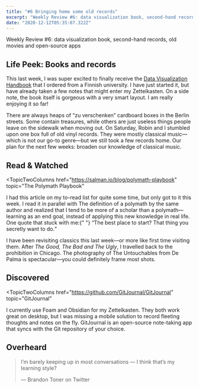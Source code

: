 ```yaml
---
title: "#6 Bringing home some old records"
excerpt: "Weekly Review #6: data visualization book, second-hand records, old movies and open-source apps"
date: "2020-12-12T05:35:07.322Z"
---
```


<Flex>
  <Column double>
    <FeaturedArtistImage
      imageHref="https://dribbble.com/shots/14742944-Christmas-Music"
      imageSrc="https://cdn.dribbble.com/users/4072391/screenshots/14742944/media/54f9c36015bc753152fda9051e85f106.gif"
      imageAlt="Christmas Music animated illustration by Maria Scherlies"
      artistName="Maria Scherlies"
    />
  </Column>
  <Column>
    <p className="italic">
      Weekly Review #6: data visualization book, second-hand records, old movies
      and open-source apps
    </p>
  </Column>
</Flex>

## Life Peek: Books and records

This last week, I was super excited to finally receive the [Data Visualization Handbook](https://shop.aalto.fi/p/971-data-visualization-handbook/) that I ordered from a Finnish university. I have just started it, but have already taken a few notes that might enter my Zettelkasten. On a side note, the book itself is gorgeous with a very smart layout. I am really enjoying it so far!

There are always heaps of “zu verschenken” cardboard boxes in the Berlin streets. Some contain treasures, while others are just useless things people leave on the sidewalk when moving out. On Saturday, Robin and I stumbled upon one box full of old vinyl records. They were mostly classical music—which is not our go-to genre—but we still took a few records home. Our plan for the next few weeks: broaden our knowledge of classical music.

## Read & Watched

<TopicTwoColumns
  href="https://salman.io/blog/polymath-playbook"
  topic="The Polymath Playbook"
>
  <p>
    I had this article on my to-read list for quite some time, but only got to
    it this week. I read it in parallel with The definition of a polymath by the
    same author and realized that I tend to be more of a scholar than a
    polymath—learning as an end goal, instead of applying this new knowledge in
    real life. One quote that stuck with me:{" "}
    <q>The best place to start? That thing you secretly want to do.</q>
  </p>
</TopicTwoColumns>
<TopicTwoColumns
  href="https://letterboxd.com/hgcle/film/the-untouchables/"
  topic="The Untouchables (1987)"
>
  <p>
    I have been revisiting classics this last week—or more like first time
    visiting them. After <cite>The Good, The Bad and The Ugly</cite>, I
    travelled back to the prohibition in Chicago. The photography of The
    Untouchables from De Palma is spectacular—you could definitely frame most
    shots.
  </p>
</TopicTwoColumns>

## Discovered

<TopicTwoColumns
  href="https://github.com/GitJournal/GitJournal"
  topic="GitJournal"
>
  <p>
    I currently use Foam and Obsidian for my Zettelkasten. They both work great
    on desktop, but I was missing a mobile solution to record fleeting thoughts
    and notes on the fly. GitJournal is an open-source note-taking app that
    syncs with the Git repository of your choice.
  </p>
</TopicTwoColumns>

## Overheard

> I’m barely keeping up in most conversations — I think that’s my learning style?
>
> — Brandon Toner on Twitter
